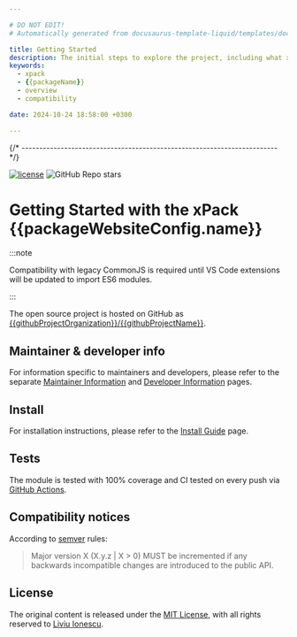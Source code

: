 ```yaml
---

# DO NOT EDIT!
# Automatically generated from docusaurus-template-liquid/templates/docusaurus.

title: Getting Started
description: The initial steps to explore the project, including what xpacks are, the project's features, benefits, compatibility, and available documentation.
keywords:
  - xpack
  - {{packageName}}
  - overview
  - compatibility

date: 2024-10-24 18:58:00 +0300

---
```



{/* ------------------------------------------------------------------------ */}

[![license](https://img.shields.io/github/license/{{githubProjectOrganization}}/{{githubProjectName}}.svg)](https://github.com/{{githubProjectOrganization}}/{{githubProjectName}}/blob/xpack/LICENSE)
![GitHub Repo stars](https://img.shields.io/github/stars/{{githubProjectOrganization}}/{{githubProjectName}})

# Getting Started with the xPack {{packageWebsiteConfig.name}}

<Overview />

:::note

Compatibility with legacy CommonJS is required until VS Code extensions
will be updated to import ES6 modules.

:::

The open source project is hosted on GitHub as
[{{githubProjectOrganization}}/{{githubProjectName}}](https://github.com/{{githubProjectOrganization}}/{{githubProjectName}}).

## Maintainer & developer info

For information specific to maintainers and developers, please refer to
the separate
[Maintainer Information](/docs/maintainer/) and
[Developer Information](/docs/developer/)
pages.

## Install

For installation instructions, please refer to the
[Install Guide](/docs/install/)
page.

<Status />

## Tests

The module is tested
with 100% coverage and CI tested on every push via
[GitHub Actions](https://github.com/{{githubProjectOrganization}}/{{githubProjectName}}/actions).

## Compatibility notices

According to [semver](https://semver.org) rules:

> Major version X (X.y.z | X > 0) MUST be incremented if any
backwards incompatible changes are introduced to the public API.

<Compatibility />

## License

The original content is released under the
[MIT License](https://opensource.org/license/mit/),
with all rights reserved to
[Liviu Ionescu](https://github.com/ilg-ul).
